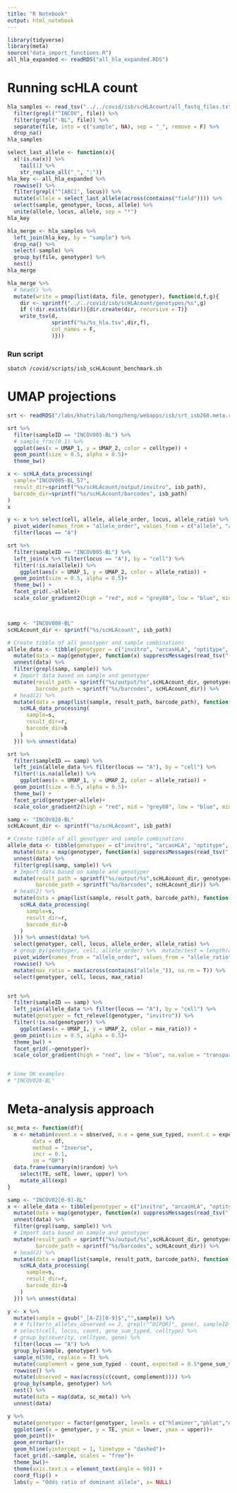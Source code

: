 ```yaml
---
title: "R Notebook"
output: html_notebook
---
```


```r
library(tidyverse)
library(meta)
source("data_import_functions.R")
all_hla_expanded <- readRDS("all_hla_expanded.RDS")
```


# Running scHLA count

```r
hla_samples <- read_tsv("../../covid/isb/scHLAcount/all_fastq_files.txt", col_names = "file") %>% 
  filter(grepl("^INCOV", file)) %>% 
  filter(grepl("-BL", file)) %>% 
  separate(file, into = c("sample", NA), sep = "_", remove = F) %>% 
  drop_na()
hla_samples
```

```r
select_last_allele <- function(x){
  x[!is.na(x)] %>%
    tail(1) %>% 
    str_replace_all("_", ":")}
hla_key <- all_hla_expanded %>% 
  rowwise() %>% 
  filter(grepl("^[ABC]", locus)) %>% 
  mutate(allele = select_last_allele(across(contains("field")))) %>% 
  select(sample, genotyper, locus, allele) %>% 
  unite(allele, locus, allele, sep = "*")
hla_key
```

```r
hla_merge <- hla_samples %>% 
  left_join(hla_key, by = "sample") %>% 
  drop_na() %>% 
  select(-sample) %>% 
  group_by(file, genotyper) %>% 
  nest()
hla_merge
```

```r
hla_merge %>% 
  # head() %>% 
  mutate(write = pmap(list(data, file, genotyper), function(d,f,g){
    dir <- sprintf("../../covid/isb/scHLAcount/genotypes/%s",g)
    if (!dir.exists(dir)){dir.create(dir, recursive = T)}
    write_tsv(d, 
              sprintf("%s/%s_hla.tsv",dir,f), 
              col_names = F,
              )}))
```

### Run script

`sbatch /covid/scripts/isb_scHLAcount_benchmark.sh`

# UMAP projections

```r
srt <- readRDS("/labs/khatrilab/hongzheng/webapps/isb/srt_isb260.meta.rds")
```

```r
srt %>% 
  filter(sampleID == "INCOV005-BL") %>% 
  # sample_frac(0.1) %>%
  ggplot(aes(x = UMAP_1, y = UMAP_2, color = celltype)) +
  geom_point(size = 0.5, alpha = 0.5)+
  theme_bw() 

```


```r
x <- scHLA_data_processing(
  sample="INCOV005-BL_S7",
  result_dir=sprintf("%s/scHLAcount/output/invitro", isb_path),
  barcode_dir=sprintf("%s/scHLAcount/barcodes", isb_path)
)
x
```

```r
y <- x %>% select(cell, allele, allele_order, locus, allele_ratio) %>% 
  pivot_wider(names_from = "allele_order", values_from = c("allele", "allele_ratio")) %>% 
  filter(locus == "A")
```

```r
srt %>% 
  filter(sampleID == "INCOV005-BL") %>% 
  left_join(x %>% filter(locus == "A"), by = "cell") %>% 
  filter(!is.na(allele)) %>% 
    ggplot(aes(x = UMAP_1, y = UMAP_2, color = allele_ratio)) +
  geom_point(size = 0.5, alpha = 0.5)+
  theme_bw() +
  facet_grid(.~allele)+
  scale_color_gradient2(high = "red", mid = "grey80", low = "blue", midpoint = 0.5, na.value = "transparent")
```

```r

```

```r

```

```r
samp <- "INCOV008-BL"
scHLAcount_dir <- sprintf("%s/scHLAcount", isb_path)

# Create tibble of all genotyper and sample combinations
allele_data <- tibble(genotyper = c("invitro", "arcasHLA", "optitype", "phlat", "hlaminer")) %>% 
  mutate(data = map(genotyper, function(x) suppressMessages(read_tsv("../../covid/isb/scHLAcount/BL_fastq_files.txt", col_names = "sample")))) %>% 
  unnest(data) %>% 
  filter(grepl(samp, sample)) %>% 
  # Import data based on sample and genotyper
  mutate(result_path = sprintf("%s/output/%s",scHLAcount_dir, genotyper),
         barcode_path = sprintf("%s/barcodes", scHLAcount_dir)) %>% 
  # head(2) %>%
  mutate(data = pmap(list(sample, result_path, barcode_path), function(s,r,b){
    scHLA_data_processing(
      sample=s,
      result_dir=r,
      barcode_dir=b
    )
  })) %>% unnest(data) 

srt %>% 
  filter(sampleID == samp) %>% 
  left_join(allele_data %>% filter(locus == "A"), by = "cell") %>% 
  filter(!is.na(allele)) %>% 
    ggplot(aes(x = UMAP_1, y = UMAP_2, color = allele_ratio)) +
  geom_point(size = 0.5, alpha = 0.5)+
  theme_bw() +
  facet_grid(genotyper~allele)+
  scale_color_gradient2(high = "red", mid = "grey80", low = "blue", midpoint = 0.5, na.value = "transparent")
```
```r
samp <- "INCOV028-BL"
scHLAcount_dir <- sprintf("%s/scHLAcount", isb_path)

# Create tibble of all genotyper and sample combinations
allele_data <- tibble(genotyper = c("invitro", "arcasHLA", "optitype", "phlat", "hlaminer")) %>% 
  mutate(data = map(genotyper, function(x) suppressMessages(read_tsv("../../covid/isb/scHLAcount/BL_fastq_files.txt", col_names = "sample")))) %>% 
  unnest(data) %>% 
  filter(grepl(samp, sample)) %>% 
  # Import data based on sample and genotyper
  mutate(result_path = sprintf("%s/output/%s",scHLAcount_dir, genotyper),
         barcode_path = sprintf("%s/barcodes", scHLAcount_dir)) %>% 
  # head(2) %>%
  mutate(data = pmap(list(sample, result_path, barcode_path), function(s,r,b){
    scHLA_data_processing(
      sample=s,
      result_dir=r,
      barcode_dir=b
    )
  })) %>% unnest(data) %>% 
  select(genotyper, cell, locus, allele_order, allele_ratio) %>% 
  # group_by(genotyper, cell, allele_order) %>%  mutate(test = length(allele_order))
  pivot_wider(names_from = "allele_order", values_from = "allele_ratio", names_prefix = "allele_") %>% 
  rowwise() %>% 
  mutate(max_ratio = max(across(contains("allele_")), na.rm = T)) %>% 
  select(genotyper, cell, locus, max_ratio)


srt %>% 
  filter(sampleID == samp) %>% 
  left_join(allele_data %>% filter(locus == "A"), by = "cell") %>% 
  mutate(genotyper = fct_relevel(genotyper, "invitro")) %>% 
  filter(!is.na(genotyper)) %>%
    ggplot(aes(x = UMAP_1, y = UMAP_2, color = max_ratio)) +
  geom_point(size = 0.5, alpha = 0.5)+
  theme_bw() +
  facet_grid(.~genotyper)+
  scale_color_gradient(high = "red", low = "blue", na.value = "transparent")


# Some OK examples
# "INCOV028-BL"
```

# Meta-analysis approach

```r
sc_meta <- function(df){
  m <- metabin(event.e = observed, n.e = gene_sum_typed, event.c = expected, n.c = gene_sum_typed,
        data = df,
        method = "Inverse",
        incr = 0.1,
        sm = "OR")
  data.frame(summary(m)$random) %>% 
    select(TE, seTE, lower, upper) %>% 
    mutate_all(exp)
}
```


```r
samp <- "INCOV02[0-9]-BL"
x <- allele_data <- tibble(genotyper = c("invitro", "arcasHLA", "optitype", "phlat", "hlaminer")) %>% 
  mutate(data = map(genotyper, function(x) suppressMessages(read_tsv("../../covid/isb/scHLAcount/BL_fastq_files.txt", col_names = "sample")))) %>% 
  unnest(data) %>% 
  filter(grepl(samp, sample)) %>% 
  # Import data based on sample and genotyper
  mutate(result_path = sprintf("%s/output/%s",scHLAcount_dir, genotyper),
         barcode_path = sprintf("%s/barcodes", scHLAcount_dir)) %>% 
  # head(2) %>%
  mutate(data = pmap(list(sample, result_path, barcode_path), function(s,r,b){
    scHLA_data_processing(
      sample=s,
      result_dir=r,
      barcode_dir=b
    )
  })) %>% unnest(data)

y <- x %>% 
  mutate(sample = gsub("_[A-Z][0-9]$","",sample)) %>% 
  # # filter(n_alleles_observed == 2, grepl("^D[PQR]", gene), sampleID %in% c("INCOV003-AC", "INCOV024-AC")) %>% 
  # select(cell, locus, count, gene_sum_typed, celltype) %>% 
  # group_by(severity, celltype, gene) %>% 
  filter(locus == "A") %>% 
  group_by(sample, genotyper) %>% 
  sample_n(500, replace = T) %>%
  mutate(complement = gene_sum_typed - count, expected = 0.5*gene_sum_typed) %>% 
  rowwise() %>% 
  mutate(observed = max(across(c(count, complement)))) %>% 
  group_by(sample, genotyper) %>% 
  nest() %>% 
  mutate(data = map(data, sc_meta)) %>% 
  unnest(data)
```

```r
y %>%
  mutate(genotyper = factor(genotyper, levels = c("hlaminer","phlat","optitype","arcasHLA","invitro"))) %>% 
  ggplot(aes(x = genotyper, y = TE, ymin = lower, ymax = upper))+
  geom_point()+
  geom_errorbar()+
  geom_hline(yintercept = 1, linetype = "dashed")+
  facet_grid(.~sample, scales = "free")+
  theme_bw()+
  theme(axis.text.x = element_text(angle = 90)) +
  coord_flip() +
  labs(y = "Odds ratio of dominant allele", x= NULL)
```













